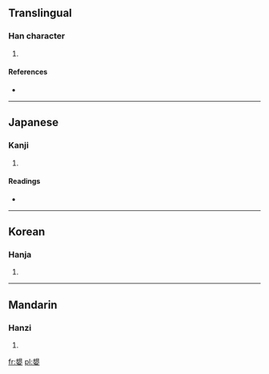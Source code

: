 ==Translingual==

===Han character===
{{Han char|rn=38|rad=女|as=11|sn=14|four=5640<sub>4</sub>|canj=手山女 (QUV)}}

# {{defn|Han|sort=女11}}

====References====
* {{Han ref|kx=0270.030|dkj=06658|dj=0537.290|hdz=21075.030|uh=5AE2|ud=23266|bh=E174|bd=57716}}

----

==Japanese==

===Kanji===
{{ja-kanji|grade=|rs=女11}}

# {{defn|Japanese|sort=女11}}

====Readings====
* {{ja-readings|on=[[き]] (ki), [[い]] (i), [[ぎ]] (gi), [[し]] (shi), [[けん]] (ken), [[げん]] (gen)|kun=[[あきらか]] (akiraka), [[しなやか]] (shinayaka), [[たおやか]] (taoyaka)}}

----

==Korean==

===Hanja===
{{ko-hanja|hangeul=규|rv=gyu|mr=kyu}}

# {{defn|Korean|sort=女11}}

----

==Mandarin==

===Hanzi===
{{cmn-hanzi|pin=[[guī]] ([[gui1]])|wg=kuei<sup>1</sup>}}

# {{defn|Mandarin|sort=女11}}

[[fr:嫢]]
[[pl:嫢]]